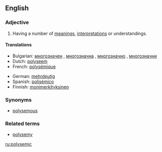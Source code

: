 ==English==

===Adjective===
{{en-adj}}

# {{linguistics}} Having a number of [[meaning]]s, [[interpretation]]s or understandings.

====Translations====
{{trans-top|having a number of meanings, interpretations or understandings}}
* Bulgarian: [[многозначен]] {{m}}, [[многозначна]] {{f}}, [[многозначно]] {{n}}, [[многозначни]] {{p}}
* Dutch: [[polyseem]]
* French: [[polysémique]]
{{trans-mid}}
* German: [[mehrdeutig]]
* Spanish: [[polisémico]]
* Finnish: [[monimerkityksinen]]
{{trans-bottom}}

===Synonyms===
* [[polysemous]]

===Related terms===
* [[polysemy]]

[[ru:polysemic]]